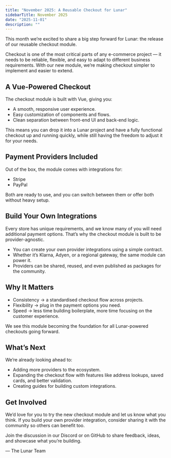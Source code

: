 ```yaml
---
title: "November 2025: A Reusable Checkout for Lunar"
sidebarTitle: November 2025
date: "2025-11-01"
description: ""
---
```


This month we’re excited to share a big step forward for Lunar: the release of our reusable checkout module.

Checkout is one of the most critical parts of any e-commerce project — it needs to be reliable, flexible, and easy to adapt to different business requirements. With our new module, we’re making checkout simpler to implement and easier to extend.

## A Vue-Powered Checkout

The checkout module is built with Vue, giving you:
- A smooth, responsive user experience.
- Easy customization of components and flows.
- Clean separation between front-end UI and back-end logic.

This means you can drop it into a Lunar project and have a fully functional checkout up and running quickly, while still having the freedom to adjust it for your needs.

## Payment Providers Included

Out of the box, the module comes with integrations for:
- Stripe
- PayPal

Both are ready to use, and you can switch between them or offer both without heavy setup.

## Build Your Own Integrations

Every store has unique requirements, and we know many of you will need additional payment options. That’s why the checkout module is built to be provider-agnostic.
- You can create your own provider integrations using a simple contract.
- Whether it’s Klarna, Adyen, or a regional gateway, the same module can power it.
- Providers can be shared, reused, and even published as packages for the community.

## Why It Matters
- Consistency → a standardised checkout flow across projects.
- Flexibility → plug in the payment options you need.
- Speed → less time building boilerplate, more time focusing on the customer experience.

We see this module becoming the foundation for all Lunar-powered checkouts going forward.

## What’s Next

We’re already looking ahead to:
- Adding more providers to the ecosystem.
- Expanding the checkout flow with features like address lookups, saved cards, and better validation.
- Creating guides for building custom integrations.

## Get Involved

We’d love for you to try the new checkout module and let us know what you think. If you build your own provider integration, consider sharing it with the community so others can benefit too.

Join the discussion in our Discord or on GitHub to share feedback, ideas, and showcase what you’re building.

— The Lunar Team
